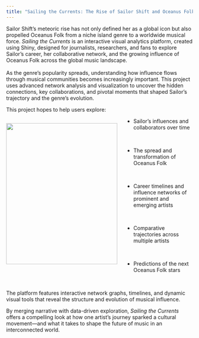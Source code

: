 ```yaml
---
title: "Sailing the Currents: The Rise of Sailor Shift and Oceanus Folk"
---
```


<p>Sailor Shift’s meteoric rise has not only defined her as a global icon but also propelled Oceanus Folk from a niche island genre to a worldwide musical force. <em>Sailing the Currents</em> is an interactive visual analytics platform, created using Shiny, designed for journalists, researchers, and fans to explore Sailor’s career, her collaborative network, and the growing influence of Oceanus Folk across the global music landscape.<br><br> As the genre’s popularity spreads, understanding how influence flows through musical communities becomes increasingly important. This project uses advanced network analysis and visualization to uncover the hidden connections, key collaborations, and pivotal moments that shaped Sailor’s trajectory and the genre’s evolution.</p>

This project hopes to help users explore:

::: {style="display: flex; align-items: flex-start; gap: 20px;"}
<img src="images/SailorShift.png" style="width: 300px; height: 380px;"/>

<ul style="margin-top: 0;">

<li>Sailor’s influences and collaborators over time</li>

<br>

<li>The spread and transformation of Oceanus Folk</li>

<br>

<li>Career timelines and influence networks of prominent and emerging artists</li>

<br>

<li>Comparative trajectories across multiple artists</li>

<br>

<li>Predictions of the next Oceanus Folk stars</li>

</ul>
:::

<br> The platform features interactive network graphs, timelines, and dynamic visual tools that reveal the structure and evolution of musical influence.

By merging narrative with data-driven exploration, *Sailing the Currents* offers a compelling look at how one artist’s journey sparked a cultural movement—and what it takes to shape the future of music in an interconnected world.
